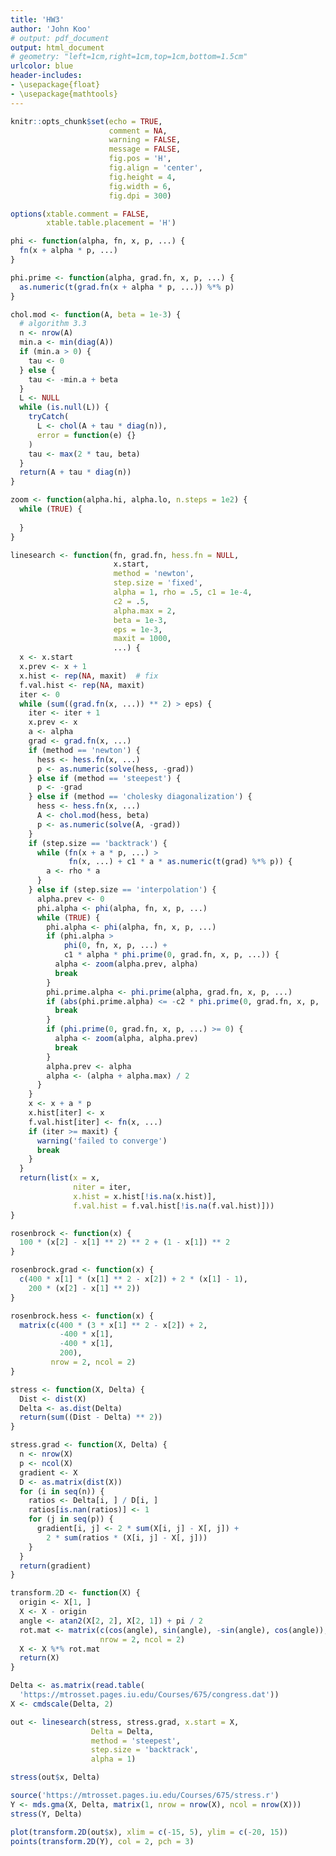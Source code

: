 ```yaml
---
title: 'HW3'
author: 'John Koo'
# output: pdf_document
output: html_document
# geometry: "left=1cm,right=1cm,top=1cm,bottom=1.5cm"
urlcolor: blue
header-includes:
- \usepackage{float}
- \usepackage{mathtools}
---
```


```r
knitr::opts_chunk$set(echo = TRUE, 
                      comment = NA, 
                      warning = FALSE, 
                      message = FALSE, 
                      fig.pos = 'H', 
                      fig.align = 'center', 
                      fig.height = 4, 
                      fig.width = 6, 
                      fig.dpi = 300)

options(xtable.comment = FALSE, 
        xtable.table.placement = 'H')
```

```r
phi <- function(alpha, fn, x, p, ...) {
  fn(x + alpha * p, ...)
}

phi.prime <- function(alpha, grad.fn, x, p, ...) {
  as.numeric(t(grad.fn(x + alpha * p, ...)) %*% p)
}
```

```r
chol.mod <- function(A, beta = 1e-3) {
  # algorithm 3.3
  n <- nrow(A)
  min.a <- min(diag(A))
  if (min.a > 0) {
    tau <- 0 
  } else {
    tau <- -min.a + beta
  } 
  L <- NULL
  while (is.null(L)) {
    tryCatch(
      L <- chol(A + tau * diag(n)),
      error = function(e) {}
    )
    tau <- max(2 * tau, beta)
  }
  return(A + tau * diag(n))
}
```

```r
zoom <- function(alpha.hi, alpha.lo, n.steps = 1e2) {
  while (TRUE) {
    
  }
}
```

```r
linesearch <- function(fn, grad.fn, hess.fn = NULL, 
                       x.start, 
                       method = 'newton', 
                       step.size = 'fixed',
                       alpha = 1, rho = .5, c1 = 1e-4,
                       c2 = .5, 
                       alpha.max = 2, 
                       beta = 1e-3, 
                       eps = 1e-3,
                       maxit = 1000, 
                       ...) {
  x <- x.start
  x.prev <- x + 1
  x.hist <- rep(NA, maxit)  # fix
  f.val.hist <- rep(NA, maxit)
  iter <- 0
  while (sum((grad.fn(x, ...)) ** 2) > eps) {
    iter <- iter + 1
    x.prev <- x
    a <- alpha
    grad <- grad.fn(x, ...)
    if (method == 'newton') {
      hess <- hess.fn(x, ...)
      p <- as.numeric(solve(hess, -grad))
    } else if (method == 'steepest') {
      p <- -grad
    } else if (method == 'cholesky diagonalization') {
      hess <- hess.fn(x, ...)
      A <- chol.mod(hess, beta)
      p <- as.numeric(solve(A, -grad))
    }
    if (step.size == 'backtrack') {
      while (fn(x + a * p, ...) > 
             fn(x, ...) + c1 * a * as.numeric(t(grad) %*% p)) {
        a <- rho * a
      }
    } else if (step.size == 'interpolation') {
      alpha.prev <- 0
      phi.alpha <- phi(alpha, fn, x, p, ...)
      while (TRUE) {
        phi.alpha <- phi(alpha, fn, x, p, ...)
        if (phi.alpha > 
            phi(0, fn, x, p, ...) + 
            c1 * alpha * phi.prime(0, grad.fn, x, p, ...)) {
          alpha <- zoom(alpha.prev, alpha)
          break
        }
        phi.prime.alpha <- phi.prime(alpha, grad.fn, x, p, ...)
        if (abs(phi.prime.alpha) <= -c2 * phi.prime(0, grad.fn, x, p, ...)) {
          break
        }
        if (phi.prime(0, grad.fn, x, p, ...) >= 0) {
          alpha <- zoom(alpha, alpha.prev)
          break
        }
        alpha.prev <- alpha
        alpha <- (alpha + alpha.max) / 2
      }
    }
    x <- x + a * p
    x.hist[iter] <- x
    f.val.hist[iter] <- fn(x, ...)
    if (iter >= maxit) {
      warning('failed to converge')
      break
    }
  }
  return(list(x = x,
              niter = iter,
              x.hist = x.hist[!is.na(x.hist)],
              f.val.hist = f.val.hist[!is.na(f.val.hist)]))
}
```

```r
rosenbrock <- function(x) {
  100 * (x[2] - x[1] ** 2) ** 2 + (1 - x[1]) ** 2
}

rosenbrock.grad <- function(x) {
  c(400 * x[1] * (x[1] ** 2 - x[2]) + 2 * (x[1] - 1),
    200 * (x[2] - x[1] ** 2))
}

rosenbrock.hess <- function(x) {
  matrix(c(400 * (3 * x[1] ** 2 - x[2]) + 2, 
           -400 * x[1],
           -400 * x[1],
           200),
         nrow = 2, ncol = 2)
}
```

```r
stress <- function(X, Delta) {
  Dist <- dist(X)
  Delta <- as.dist(Delta)
  return(sum((Dist - Delta) ** 2))
}

stress.grad <- function(X, Delta) {
  n <- nrow(X)
  p <- ncol(X)
  gradient <- X
  D <- as.matrix(dist(X))
  for (i in seq(n)) {
    ratios <- Delta[i, ] / D[i, ]
    ratios[is.nan(ratios)] <- 1
    for (j in seq(p)) {
      gradient[i, j] <- 2 * sum(X[i, j] - X[, j]) + 
        2 * sum(ratios * (X[i, j] - X[, j]))
    }
  }
  return(gradient)
}
```

```r
transform.2D <- function(X) {
  origin <- X[1, ]
  X <- X - origin
  angle <- atan2(X[2, 2], X[2, 1]) + pi / 2
  rot.mat <- matrix(c(cos(angle), sin(angle), -sin(angle), cos(angle)),
                    nrow = 2, ncol = 2)
  X <- X %*% rot.mat
  return(X)
}
```

```r
Delta <- as.matrix(read.table(
  'https://mtrosset.pages.iu.edu/Courses/675/congress.dat'))
X <- cmdscale(Delta, 2)
```

```r
out <- linesearch(stress, stress.grad, x.start = X, 
                  Delta = Delta, 
                  method = 'steepest', 
                  step.size = 'backtrack',
                  alpha = 1)

stress(out$x, Delta)
```

```r
source('https://mtrosset.pages.iu.edu/Courses/675/stress.r')
Y <- mds.gma(X, Delta, matrix(1, nrow = nrow(X), ncol = nrow(X)))
stress(Y, Delta)
```

```r
plot(transform.2D(out$x), xlim = c(-15, 5), ylim = c(-20, 15))
points(transform.2D(Y), col = 2, pch = 3)
```
